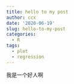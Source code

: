 ```yaml
---
title: hello to my post
author: ccx
date: '2020-06-19'
slug: hello-to-my-post
categories:
  - R
tags:
  - plot
  - regression
---
```


我是一个好人啊